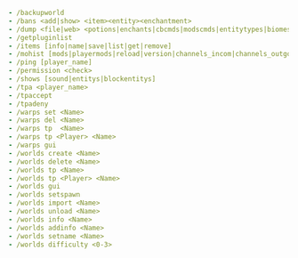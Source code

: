 ```yaml
- /backupworld
- /bans <add|show> <item><entity><enchantment>
- /dump <file|web> <potions|enchants|cbcmds|modscmds|entitytypes|biomes|pattern|worldgen|worldtype|material|channels|advancements>
- /getpluginlist
- /items [info|name|save|list|get|remove]
- /mohist [mods|playermods|reload|version|channels_incom|channels_outgo|speed]
- /ping [player_name]
- /permission <check>
- /shows [sound|entitys|blockentitys]
- /tpa <player_name>
- /tpaccept
- /tpadeny
- /warps set <Name>
- /warps del <Name>
- /warps tp  <Name>
- /warps tp <Player> <Name>
- /warps gui
- /worlds create <Name>
- /worlds delete <Name>
- /worlds tp <Name>
- /worlds tp <Player> <Name>
- /worlds gui
- /worlds setspawn
- /worlds import <Name>
- /worlds unload <Name>
- /worlds info <Name>
- /worlds addinfo <Name>
- /worlds setname <Name>
- /worlds difficulty <0-3>
```
